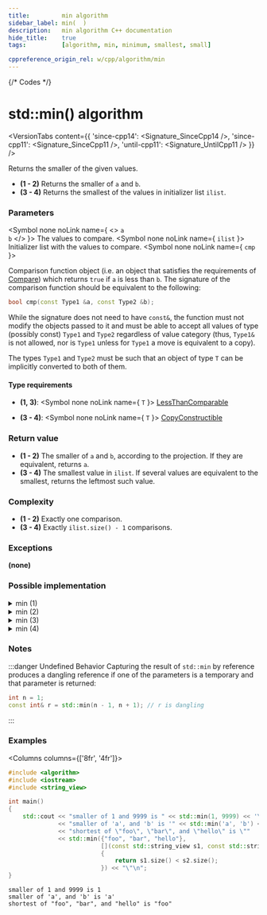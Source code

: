 ```yaml
---
title:         min algorithm
sidebar_label: min(  )
description:   min algorithm C++ documentation
hide_title:    true
tags:          [algorithm, min, minimum, smallest, small]

cppreference_origin_rel: w/cpp/algorithm/min
---
```



{/* Codes */}


# std::min() algorithm

<VersionTabs content={{
  'since-cpp14': <Signature_SinceCpp14 />,
  'since-cpp11': <Signature_SinceCpp11 />,
  'until-cpp11': <Signature_UntilCpp11 />
}} />

Returns the smaller of the given values.

 - **(1 - 2)** Returns the smaller of `a` and `b`.
 - **(3 - 4)** Returns the smallest of the values in initializer list `ilist`.

### Parameters

<SymbolTable>

  <Symbol none noLink name={ <> <code>a</code> <br/> <code>b</code> </> }>
    The values to compare.
  </Symbol>
  <Symbol none noLink name={ <code>ilist</code> }>
    Initializer list with the values to compare.
  </Symbol>
  <Symbol none noLink name={ <code>cmp</code> }>

Comparison function object (i.e. an object that satisfies the requirements of [Compare](/docs/named_req/Compare)) which returns `true` if `a` is less than `b`.
The signature of the comparison function should be equivalent to the following:
```cpp
bool cmp(const Type1 &a, const Type2 &b);
```
While the signature does not need to have `const&`, the function must not modify the objects passed to it and must be able to accept all values of type (possibly const) `Type1` and `Type2` regardless of value category (thus, `Type1&` is not allowed, <Since v='cpp11'>nor is <code>Type1</code> unless for <code>Type1</code> a move is equivalent to a copy</Since>).

The types `Type1` and `Type2` must be such that an object of type `T` can be implicitly converted to both of them.


  </Symbol>

</SymbolTable>

#### Type requirements

- **(1, 3)**:
  <SymbolTable>
    <Symbol none noLink name={ <code>T</code> }>
      <a href="/docs/named_req/LessThanComparable">LessThanComparable</a>
    </Symbol>
  </SymbolTable>

- **(3 - 4)**:
  <SymbolTable>
    <Symbol none noLink name={ <code>T</code> }>
      <a href="/docs/named_req/CopyConstructible">CopyConstructible</a>
    </Symbol>
  </SymbolTable>

### Return value

- **(1 - 2)** The smaller of `a` and `b`, according to the projection. If they are equivalent, returns `a`.
- **(3 - 4)** The smallest value in `ilist`. If several values are equivalent to the smallest, returns the leftmost such value.

### Complexity

- **(1 - 2)** Exactly one comparison.
- **(3 - 4)** Exactly `ilist.size() - 1` comparisons.

### Exceptions

**(none)**

### Possible implementation

<details>
<summary>min (1)</summary>

```cpp
template<class T>
const T& min(const T& a, const T& b)
{
	return (b < a) ? b : a;
}
```

</details>

<details>
<summary>min (2)</summary>

```cpp
template<class T, class Compare>
const T& min(const T& a, const T& b, Compare comp)
{
	return (comp(b, a)) ? b : a;
}
```

</details>

<details>
<summary>min (3)</summary>

```cpp
template<class T>
T min(std::initializer_list<T> ilist)
{
    return *std::min_element(ilist.begin(), ilist.end());
}
```

</details>

<details>
<summary>min (4)</summary>

```cpp
template<class T, class Compare>
T min(std::initializer_list<T> ilist, Compare comp)
{
    return *std::min_element(ilist.begin(), ilist.end(), comp);
}
```

</details>

### Notes

:::danger Undefined Behavior
Capturing the result of `std::min` by reference produces a dangling reference if one of the parameters is a temporary and that parameter is returned:
```cpp
int n = 1;
const int& r = std::min(n - 1, n + 1); // r is dangling
```
:::

### Examples

<Columns columns={['8fr', '4fr']}>
<div>

```cpp title='Main.cpp' showLineNumbers
#include <algorithm>
#include <iostream>
#include <string_view>

int main()
{
    std::cout << "smaller of 1 and 9999 is " << std::min(1, 9999) << '\n'
              << "smaller of 'a', and 'b' is '" << std::min('a', 'b') << "'\n"
              << "shortest of \"foo\", \"bar\", and \"hello\" is \""
              << std::min({"foo", "bar", "hello"},
                          [](const std::string_view s1, const std::string_view s2)
                          {
                              return s1.size() < s2.size();
                          }) << "\"\n";
}
```

</div>
<div>

```plaintext title="Output"
smaller of 1 and 9999 is 1
smaller of 'a', and 'b' is 'a'
shortest of "foo", "bar", and "hello" is "foo"
```

</div>
</Columns>
